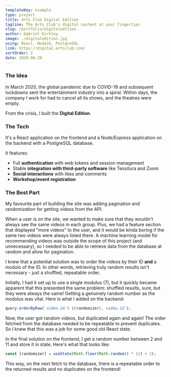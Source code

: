```yaml
---
templateKey: example
type: project
title: Arts Club Digital Edition
tagline: The Arts Club's digital content at your fingertips
slug: /portfolio/digitaledition
author: Gabriel Kirkley
image: ./digitaledition.jpg
using: React, NodeJS, PostgreSQL
link: https://digital.artsclub.com/
sortOrder: 2
date: 2020-06-28
---
```


### The Idea

In March 2020, the global pandemic due to COVID-19 and subsequent lockdowns sent
the entertainment industry into a spiral. Within days, the company I work for
had to cancel all its shows, and the theatres were empty.

From the crisis, I built the **Digital Edition**.

### The Tech

It's a React application on the frontend and a Node/Express application on the
backend with a PostgreSQL database.

It features:

- Full **authentication** with web tokens and session management
- Stable **integration with third-party software** like Tessitura and Zoom
- **Social interactions** with likes and comments
- **Workshop/event registration**

### The Best Part

My favourite part of building the site was adding pagination and randomization
for getting videos from the API.

When a user is on the site, we wanted to make sure that they wouldn't always see
the same videos in each group. Plus, we had a feature section that displayed
"more videos" to the user, and it would be kinda boring if the same two videos
were always listed there. A machine learning model for recommending videos was
outside the scope of this project (and unnecessary), so I needed to be able to
retrieve data from the database at random and allow for pagination.

I knew that a potential solution was to order the videos by their ID **and** a
modulo of the ID. In other words, retrieving truly random results isn't
necessary - just a shuffled, repeatable order.

Initially, I had it set up to use a single modulus (7), but it quickly became
apparent that this presented the same problem: shuffled results, sure, but they
were always the same! Getting a genuinely random number as the modulus was
vital. Here is what I added on the backend:

```js
query.orderByRaw(`video.id % ${randomizer}, video.id`);
```

Now, the user got random videos, but duplicated again and again! The order
fetched from the database needed to be repeatable to prevent duplicates. So I
knew that this was a job for some good old React state.

In the final solution on the frontend, I get a random number between 2 and 11
and store it in state. Here's what that looks like:

```js
const [randomizer] = useState(Math.floor(Math.random() * 11) + 2);
```

This way, on the next fetch to the database, there is a repeatable order to the
returned results and no duplicates on the frontend!
